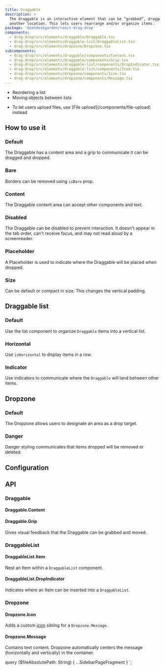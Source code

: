 ```yaml
---
title: Draggable
description: >
  The draggable is an interactive element that can be “grabbed”, dragged, and dropped to 
  another location. This lets users rearrange and/or organize items.
package: '@zendeskgarden/react-drag-drop'
components:
  - drag-drop/src/elements/draggable/Draggable.tsx
  - drag-drop/src/elements/draggable-list/DraggableList.tsx
  - drag-drop/src/elements/dropzone/Dropzone.tsx
subcomponents:
  - drag-drop/src/elements/draggable/components/Content.tsx
  - drag-drop/src/elements/draggable/components/Grip.tsx
  - drag-drop/src/elements/draggable-list/components/DropIndicator.tsx
  - drag-drop/src/elements/draggable-list/components/Item.tsx
  - drag-drop/src/elements/dropzone/components/Icon.tsx
  - drag-drop/src/elements/dropzone/components/Message.tsx
---
```


<Usage>
  <Use>
    <ul>
      <li>Reordering a list</li>
      <li>Moving objects between lists</li>
    </ul>
  </Use>
  <Misuse>
    <ul>
      <li>
        <Markdown>
          To let users upload files, use [File upload](/components/file-upload) instead
        </Markdown>
      </li>
    </ul>
  </Misuse>
</Usage>

<!-- markdownlint-disable no-duplicate-header -->

## How to use it

### Default

The Draggable has a content area and a grip to communicate it can be dragged and dropped.

### Bare

Borders can be removed using `isBare` prop.

### Content

The Draggable content area can accept other components and text.

### Disabled

The Draggable can be disabled to prevent interaction. It doesn't appear in the tab order,
can't receive focus, and may not read aloud by a screenreader.

### Placeholder

A Placeholder is used to indicate where the Draggable will be placed when dropped.

### Size

Can be default or compact in size. This changes the vertical padding.

## Draggable list

### Default

Use the list component to organize `Draggable` items into a vertical list.

### Horizontal

Use `isHorizontal` to display items in a row.

### Indicator

Use indicators to communicate where the `Draggable` will land between other items.

## Dropzone

### Default

The Dropzone allows users to designate an area as a drop target.

### Danger

Danger styling communicates that items dropped will be removed or deleted.

## Configuration

<Configuration reactPackage={props.data.mdx.package} components={props.data.mdx.components} />

## API

### Draggable

<Component components={props.data.mdx.components} componentName="draggable" />

<PropSheet components={props.data.mdx.components} componentName="draggable" />

#### Draggable.Content

<Component components={props.data.mdx.subcomponents} componentName="draggable.content" />

#### Draggable.Grip

<Component components={props.data.mdx.subcomponents} componentName="draggable.grip" />

Gives visual feedback that the Draggable can be grabbed and moved.

### DraggableList

<Component components={props.data.mdx.components} componentName="draggableList" />

<PropSheet components={props.data.mdx.components} componentName="draggableList" />

#### DraggableList.Item

<Component components={props.data.mdx.subcomponents} componentName="draggableList.item" />

Nest an Item within a `DraggableList` component.

#### DraggableList.DropIndicator

<Component components={props.data.mdx.subcomponents} componentName="draggableList.dropIndicator" />

Indicates where an Item can be inserted into a `DraggableList`.

### Dropzone

<Component components={props.data.mdx.components} componentName="dropzone" />

<PropSheet components={props.data.mdx.components} componentName="dropzone" />

#### Dropzone.Icon

<Component components={props.data.mdx.subcomponents} componentName="dropzone.icon" />

Adds a custom [icon](/design/icons) sibling for a `Dropzone.Message`.

#### Dropzone.Message

<Component components={props.data.mdx.subcomponents} componentName="dropzone.message" />

Contains text content. Dropzone automatically centers the message
(horizontally and vertically) in the container.


  query ($fileAbsolutePath: String) {
    ...SidebarPageFragment
  }
`;
